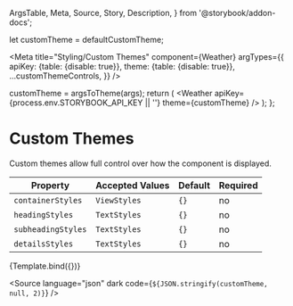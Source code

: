   ArgsTable,
  Meta,
  Source,
  Story,
  Description,
} from '@storybook/addon-docs';

let customTheme = defaultCustomTheme;

<Meta
  title="Styling/Custom Themes"
  component={Weather}
  argTypes={{
    apiKey: {table: {disable: true}},
    theme: {table: {disable: true}},
    ...customThemeControls,
  }}
/>

  customTheme = argsToTheme(args);
  return (
    <Weather apiKey={process.env.STORYBOOK_API_KEY || ''} theme={customTheme} />
  );
};

# Custom Themes

<Description>
  Custom themes allow full control over how the component is displayed.
</Description>

| Property           | Accepted Values | Default | Required |
| ------------------ | --------------- | ------- | -------- |
| `containerStyles`  | `ViewStyles`    | `{}`    | no       |
| `headingStyles`    | `TextStyles`    | `{}`    | no       |
| `subheadingStyles` | `TextStyles`    | `{}`    | no       |
| `detailsStyles`    | `TextStyles`    | `{}`    | no       |

<Story name="Custom Themes">{Template.bind({})}</Story>

<ArgsTable story="Custom Themes" />

<Source language="json" dark code={`${JSON.stringify(customTheme, null, 2)}`} />
